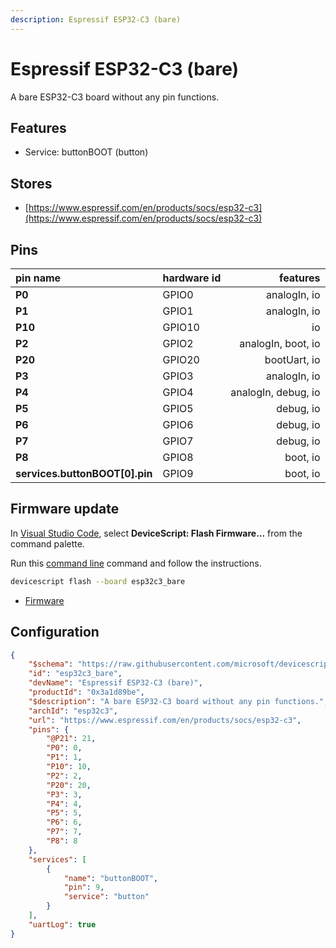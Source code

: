 ```yaml
---
description: Espressif ESP32-C3 (bare)
---
```

# Espressif ESP32-C3 (bare)


A bare ESP32-C3 board without any pin functions.


## Features

-  Service: buttonBOOT (button)

## Stores

-  [https://www.espressif.com/en/products/socs/esp32-c3](https://www.espressif.com/en/products/socs/esp32-c3)

## Pins

| pin name | hardware id | features |
|:---------|:------------|---------:|
| **P0** |  GPIO0 |  analogIn,  io |
| **P1** |  GPIO1 |  analogIn,  io |
| **P10** |  GPIO10 |  io |
| **P2** |  GPIO2 |  analogIn,  boot,  io |
| **P20** |  GPIO20 |  bootUart,  io |
| **P3** |  GPIO3 |  analogIn,  io |
| **P4** |  GPIO4 |  analogIn,  debug,  io |
| **P5** |  GPIO5 |  debug,  io |
| **P6** |  GPIO6 |  debug,  io |
| **P7** |  GPIO7 |  debug,  io |
| **P8** |  GPIO8 |  boot,  io |
| **services.buttonBOOT[0].pin** |  GPIO9 |  boot,  io |



## Firmware update

In [Visual Studio Code](/getting-started/vscode),
select **DeviceScript: Flash Firmware...** from the command palette.
        
Run this [command line](/api/cli) command and follow the instructions.

```bash
devicescript flash --board esp32c3_bare
```


- [Firmware](https://github.com/microsoft/devicescript-esp32/releases/latest/download/devicescript-esp32c3-esp32c3_bare-0x0.bin)

## Configuration

```json title="esp32c3_bare.json"
{
    "$schema": "https://raw.githubusercontent.com/microsoft/devicescript-esp32/main/boards/esp32deviceconfig.schema.json",
    "id": "esp32c3_bare",
    "devName": "Espressif ESP32-C3 (bare)",
    "productId": "0x3a1d89be",
    "$description": "A bare ESP32-C3 board without any pin functions.",
    "archId": "esp32c3",
    "url": "https://www.espressif.com/en/products/socs/esp32-c3",
    "pins": {
        "@P21": 21,
        "P0": 0,
        "P1": 1,
        "P10": 10,
        "P2": 2,
        "P20": 20,
        "P3": 3,
        "P4": 4,
        "P5": 5,
        "P6": 6,
        "P7": 7,
        "P8": 8
    },
    "services": [
        {
            "name": "buttonBOOT",
            "pin": 9,
            "service": "button"
        }
    ],
    "uartLog": true
}
```
